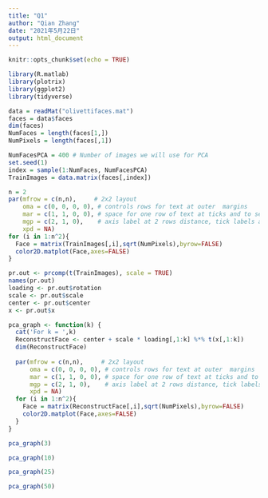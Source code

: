 ```yaml
---
title: "Q1"
author: "Qian Zhang"
date: "2021年5月22日"
output: html_document
---
```


```r
knitr::opts_chunk$set(echo = TRUE)
```

```r
library(R.matlab)
library(plotrix)
library(ggplot2)
library(tidyverse)
```

```r
data = readMat("olivettifaces.mat")  
faces = data$faces
dim(faces)
NumFaces = length(faces[1,])
NumPixels = length(faces[,1]) 

NumFacesPCA = 400 # Number of images we will use for PCA 
set.seed(1)
index = sample(1:NumFaces, NumFacesPCA)
TrainImages = data.matrix(faces[,index])

n = 2
par(mfrow = c(n,n),     # 2x2 layout
    oma = c(0, 0, 0, 0), # controls rows for text at outer  margins
    mar = c(1, 1, 0, 0), # space for one row of text at ticks and to separate plots
    mgp = c(2, 1, 0),    # axis label at 2 rows distance, tick labels at 1 row
    xpd = NA)  
for (i in 1:n^2){
  Face = matrix(TrainImages[,i],sqrt(NumPixels),byrow=FALSE)
  color2D.matplot(Face,axes=FALSE)
}
```

```r
pr.out <- prcomp(t(TrainImages), scale = TRUE)
names(pr.out)
loading <- pr.out$rotation
scale <- pr.out$scale
center <- pr.out$center
x <- pr.out$x
```

```r
pca_graph <- function(k) {
  cat('For k = ',k)
  ReconstructFace <- center + scale * loading[,1:k] %*% t(x[,1:k])
  dim(ReconstructFace)
  
  par(mfrow = c(n,n),     # 2x2 layout
      oma = c(0, 0, 0, 0), # controls rows for text at outer  margins
      mar = c(1, 1, 0, 0), # space for one row of text at ticks and to separate plots
      mgp = c(2, 1, 0),    # axis label at 2 rows distance, tick labels at 1 row
      xpd = NA)  
  for (i in 1:n^2){
    Face = matrix(ReconstructFace[,i],sqrt(NumPixels),byrow=FALSE)
    color2D.matplot(Face,axes=FALSE)
  }
}

```
```r
pca_graph(3)
```

```r
pca_graph(10)
```

```r
pca_graph(25)
```

```r
pca_graph(50)
```

